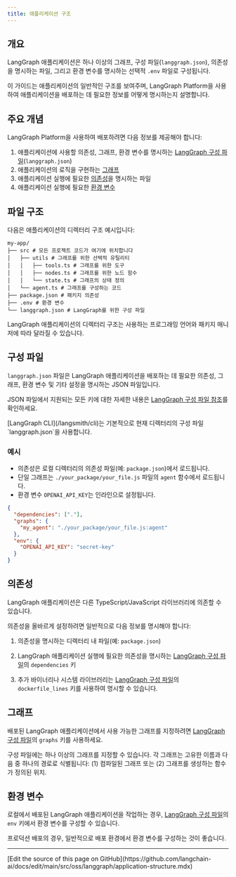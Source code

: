 ```yaml
---
title: 애플리케이션 구조
---
```



<AlphaCallout />

## 개요

LangGraph 애플리케이션은 하나 이상의 그래프, 구성 파일(`langgraph.json`), 의존성을 명시하는 파일, 그리고 환경 변수를 명시하는 선택적 `.env` 파일로 구성됩니다.

이 가이드는 애플리케이션의 일반적인 구조를 보여주며, LangGraph Platform을 사용하여 애플리케이션을 배포하는 데 필요한 정보를 어떻게 명시하는지 설명합니다.

## 주요 개념

LangGraph Platform을 사용하여 배포하려면 다음 정보를 제공해야 합니다:

1. 애플리케이션에 사용할 의존성, 그래프, 환경 변수를 명시하는 [LangGraph 구성 파일](#configuration-file-concepts)(`langgraph.json`)
2. 애플리케이션의 로직을 구현하는 [그래프](#graphs)
3. 애플리케이션 실행에 필요한 [의존성](#dependencies)을 명시하는 파일
4. 애플리케이션 실행에 필요한 [환경 변수](#environment-variables)

## 파일 구조

다음은 애플리케이션의 디렉터리 구조 예시입니다:



```plaintext
my-app/
├── src # 모든 프로젝트 코드가 여기에 위치합니다
│   ├── utils # 그래프를 위한 선택적 유틸리티
│   │   ├── tools.ts # 그래프를 위한 도구
│   │   ├── nodes.ts # 그래프를 위한 노드 함수
│   │   └── state.ts # 그래프의 상태 정의
│   └── agent.ts # 그래프를 구성하는 코드
├── package.json # 패키지 의존성
├── .env # 환경 변수
└── langgraph.json # LangGraph를 위한 구성 파일
```


<Note>
LangGraph 애플리케이션의 디렉터리 구조는 사용하는 프로그래밍 언어와 패키지 매니저에 따라 달라질 수 있습니다.
</Note>

<a id="configuration-file-concepts"></a>
## 구성 파일

`langgraph.json` 파일은 LangGraph 애플리케이션을 배포하는 데 필요한 의존성, 그래프, 환경 변수 및 기타 설정을 명시하는 JSON 파일입니다.

JSON 파일에서 지원되는 모든 키에 대한 자세한 내용은 [LangGraph 구성 파일 참조](/langsmith/cli#configuration-file)를 확인하세요.

<Tip>
[LangGraph CLI](/langsmith/cli)는 기본적으로 현재 디렉터리의 구성 파일 `langgraph.json`을 사용합니다.
</Tip>

### 예시



* 의존성은 로컬 디렉터리의 의존성 파일(예: `package.json`)에서 로드됩니다.
* 단일 그래프는 `./your_package/your_file.js` 파일의 `agent` 함수에서 로드됩니다.
* 환경 변수 `OPENAI_API_KEY`는 인라인으로 설정됩니다.

```json
{
  "dependencies": ["."],
  "graphs": {
    "my_agent": "./your_package/your_file.js:agent"
  },
  "env": {
    "OPENAI_API_KEY": "secret-key"
  }
}
```


## 의존성



LangGraph 애플리케이션은 다른 TypeScript/JavaScript 라이브러리에 의존할 수 있습니다.


의존성을 올바르게 설정하려면 일반적으로 다음 정보를 명시해야 합니다:



1. 의존성을 명시하는 디렉터리 내 파일(예: `package.json`)


2. LangGraph 애플리케이션 실행에 필요한 의존성을 명시하는 [LangGraph 구성 파일](#configuration-file-concepts)의 `dependencies` 키
3. 추가 바이너리나 시스템 라이브러리는 [LangGraph 구성 파일](#configuration-file-concepts)의 `dockerfile_lines` 키를 사용하여 명시할 수 있습니다.

## 그래프

배포된 LangGraph 애플리케이션에서 사용 가능한 그래프를 지정하려면 [LangGraph 구성 파일](#configuration-file-concepts)의 `graphs` 키를 사용하세요.

구성 파일에는 하나 이상의 그래프를 지정할 수 있습니다. 각 그래프는 고유한 이름과 다음 중 하나의 경로로 식별됩니다: (1) 컴파일된 그래프 또는 (2) 그래프를 생성하는 함수가 정의된 위치.

## 환경 변수

로컬에서 배포된 LangGraph 애플리케이션을 작업하는 경우, [LangGraph 구성 파일](#configuration-file-concepts)의 `env` 키에서 환경 변수를 구성할 수 있습니다.

프로덕션 배포의 경우, 일반적으로 배포 환경에서 환경 변수를 구성하는 것이 좋습니다.

---

<Callout icon="pen-to-square" iconType="regular">
  [Edit the source of this page on GitHub](https://github.com/langchain-ai/docs/edit/main/src/oss/langgraph/application-structure.mdx)
</Callout>
